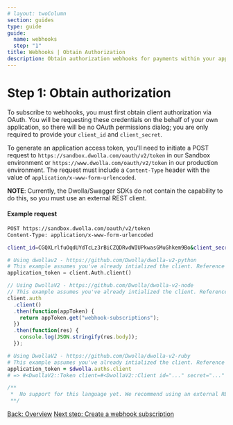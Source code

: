 ```yaml
---
# layout: twoColumn
section: guides
type: guide
guide:
  name: webhooks
  step: "1"
title: Webhooks | Obtain Authorization
description: Obtain authorization webhooks for payments within your application by utilizing our open bank transfer API with no transaction fees.
---
```


# Step 1: Obtain authorization

To subscribe to webhooks, you must first obtain client authorization via OAuth. You will be requesting these credentials on the behalf of your own application, so there will be no OAuth permissions dialog; you are only required to provide your `client_id` and `client_secret`.

To generate an application access token, you'll need to initiate a POST request to `https://sandbox.dwolla.com/oauth/v2/token` in our Sandbox environment or `https://www.dwolla.com/oauth/v2/token` in our production environment. The request must include a `Content-Type` header with the value of `application/x-www-form-urlencoded`.

**NOTE**: Currently, the Dwolla/Swagger SDKs do not contain the capability to do this, so you must use an external REST client.

#### Example request

```bash
POST https://sandbox.dwolla.com/oauth/v2/token
Content-Type: application/x-www-form-urlencoded

client_id=CGQXLrlfuOqdUYdTcLz3rBiCZQDRvdWIUPkwasGMuGhkem9Bo&client_secret=g7QLwvO37aN2HoKx1amekWi8a2g7AIuPbD5CcJSLqXIcDOxfTr&grant_type=client_credentials
```

```python
# Using dwollav2 - https://github.com/Dwolla/dwolla-v2-python
# This example assumes you've already intialized the client. Reference the SDKs page for more information: https://developers.dwolla.com/pages/sdks.html
application_token = client.Auth.client()
```

```javascript
// Using DwollaV2 - https://github.com/Dwolla/dwolla-v2-node
// This example assumes you've already intialized the client. Reference the SDKs page for more information: https://developers.dwolla.com/pages/sdks.html
client.auth
  .client()
  .then(function(appToken) {
    return appToken.get("webhook-subscriptions");
  })
  .then(function(res) {
    console.log(JSON.stringify(res.body));
  });
```

```ruby
# Using DwollaV2 - https://github.com/Dwolla/dwolla-v2-ruby
# This example assumes you've already intialized the client. Reference the SDKs page for more information: https://developers.dwolla.com/pages/sdks.html
application_token = $dwolla.auths.client
# => #<DwollaV2::Token client=#<DwollaV2::Client id="..." secret="..." environment=:sandbox> access_token="..." expires_in=3600 scope="...">
```

```php
/**
 *  No support for this language yet. We recommend using an external REST client for making OAuth requests.
 **/
```

<nav className="pager-nav">
  <a href="./">Back: Overview</a>
  <a href="create-subscription.html">
    Next step: Create a webhook subscription
  </a>
</nav>
